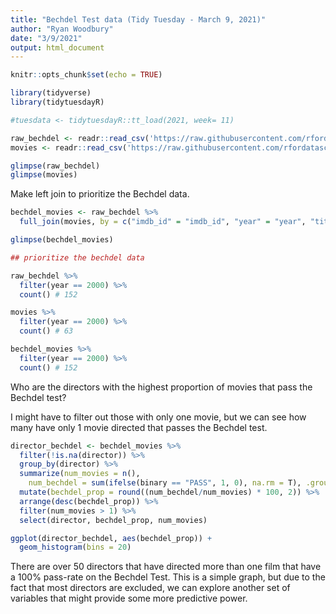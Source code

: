 ```yaml
---
title: "Bechdel Test data (Tidy Tuesday - March 9, 2021)"
author: "Ryan Woodbury"
date: "3/9/2021"
output: html_document
---
```


```r
knitr::opts_chunk$set(echo = TRUE)
```

```r
library(tidyverse)
library(tidytuesdayR)
```

```r
#tuesdata <- tidytuesdayR::tt_load(2021, week= 11)

raw_bechdel <- readr::read_csv('https://raw.githubusercontent.com/rfordatascience/tidytuesday/master/data/2021/2021-03-09/raw_bechdel.csv')
movies <- readr::read_csv('https://raw.githubusercontent.com/rfordatascience/tidytuesday/master/data/2021/2021-03-09/movies.csv')
```

```r
glimpse(raw_bechdel)
glimpse(movies)
```

Make left join to prioritize the Bechdel data.

```r
bechdel_movies <- raw_bechdel %>% 
  full_join(movies, by = c("imdb_id" = "imdb_id", "year" = "year", "title" = "title"))
```


```r
glimpse(bechdel_movies)
```

```r
## prioritize the bechdel data

raw_bechdel %>% 
  filter(year == 2000) %>% 
  count() # 152

movies %>% 
  filter(year == 2000) %>% 
  count() # 63

bechdel_movies %>% 
  filter(year == 2000) %>% 
  count() # 152
```

Who are the directors with the highest proportion of movies that pass the Bechdel test?

I might have to filter out those with only one movie, but we can see how many have only 1 movie directed that passes the Bechdel test.

```r
director_bechdel <- bechdel_movies %>% 
  filter(!is.na(director)) %>% 
  group_by(director) %>% 
  summarize(num_movies = n(),
    num_bechdel = sum(ifelse(binary == "PASS", 1, 0), na.rm = T), .groups = "keep") %>% 
  mutate(bechdel_prop = round((num_bechdel/num_movies) * 100, 2)) %>% 
  arrange(desc(bechdel_prop)) %>% 
  filter(num_movies > 1) %>% 
  select(director, bechdel_prop, num_movies)
```

```r
ggplot(director_bechdel, aes(bechdel_prop)) +
  geom_histogram(bins = 20)
```

There are over 50 directors that have directed more than one film that have a 100% pass-rate on the Bechdel Test. This is a simple graph, but due to the fact that most directors are excluded, we can explore another set of variables that might provide some more predictive power.